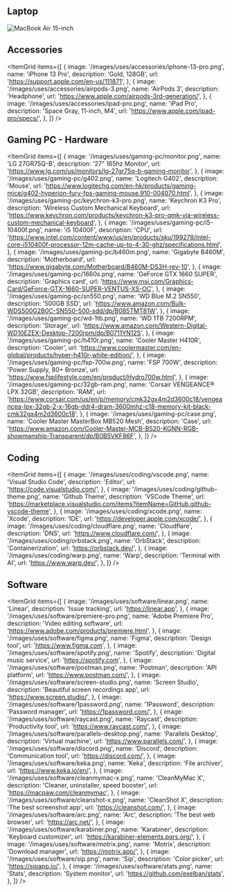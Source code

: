 ## Laptop

<Image
	src="/images/uses/macbook-air-15-inch.png"
	alt="MacBook Air 15-inch"
	width={1920}
	height={1080}
	lazy={false}
	priority
/>

## Accessories

<ItemGrid
	items={[
		{
			image: '/images/uses/accessories/iphone-13-pro.png',
			name: 'iPhone 13 Pro',
			description: 'Gold, 128GB',
			url: 'https://support.apple.com/en-us/111871',
		},
		{
			image: '/images/uses/accessories/airpods-3.png',
			name: 'AirPods 3',
			description: 'Headphone',
			url: 'https://www.apple.com/airpods-3rd-generation/',
		},
		{
			image: '/images/uses/accessories/ipad-pro.png',
			name: 'iPad Pro',
			description: 'Space Gray, 11-inch, M4',
			url: 'https://www.apple.com/ipad-pro/specs/',
		},
	]}
/>

## Gaming PC - Hardware

<ItemGrid
	items={[
		{
			image: '/images/uses/gaming-pc/monitor.png',
			name: 'LG 27GR75Q-B',
			description: '27" 165hz Monitor',
			url: 'https://www.lg.com/us/monitors/lg-27gr75q-b-gaming-monitor',
		},
		{
			image: '/images/uses/gaming-pc/g402.png',
			name: 'Logitech G402',
			description: 'Mouse',
			url: 'https://www.logitechg.com/en-hk/products/gaming-mice/g402-hyperion-fury-fps-gaming-mouse.910-004070.html',
		},
		{
			image: '/images/uses/gaming-pc/keychron-k3-pro.png',
			name: 'Keychron K3 Pro',
			description: 'Wireless Custom Mechanical Keyboard',
			url: 'https://www.keychron.com/products/keychron-k3-pro-qmk-via-wireless-custom-mechanical-keyboard',
		},
		{
			image: '/images/uses/gaming-pc/i5-10400f.png',
			name: 'i5 10400F',
			description: 'CPU',
			url: 'https://www.intel.com/content/www/us/en/products/sku/199278/intel-core-i510400f-processor-12m-cache-up-to-4-30-ghz/specifications.html',
		},
		{
			image: '/images/uses/gaming-pc/b460m.png',
			name: 'Gigabyte B460M',
			description: 'Motherboard',
			url: 'https://www.gigabyte.com/Motherboard/B460M-DS3H-rev-10',
		},
		{
			image: '/images/uses/gaming-pc/1660s.png',
			name: 'GeForce GTX 1660 SUPER',
			description: 'Graphics card',
			url: 'https://www.msi.com/Graphics-Card/GeForce-GTX-1660-SUPER-VENTUS-XS-OC',
		},
		{
			image: '/images/uses/gaming-pc/sn550.png',
			name: 'WD Blue M.2 SN550',
			description: '500GB SSD',
			url: 'https://www.amazon.com/Bulk-WDS500G2B0C-SN550-500-sdd/dp/B085TMT81W',
		},
		{
			image: '/images/uses/gaming-pc/wd-1tb.png',
			name: 'WD 1TB 7200RPM',
			description: 'Storage',
			url: 'https://www.amazon.com/Western-Digital-WD10EZEX-Desktop-7200rpm/dp/B0711YN12S',
		},
		{
			image: '/images/uses/gaming-pc/h410r.png',
			name: 'Cooler Master H410R',
			description: 'Cooler',
			url: 'https://www.coolermaster.com/en-global/products/hyper-h410r-white-edition/',
		},
		{
			image: '/images/uses/gaming-pc/fsp-700w.png',
			name: 'FSP 700W',
			description: 'Power Supply, 80+ Bronze',
			url: 'https://www.fsplifestyle.com/en/product/Hydro700w.html',
		},
		{
			image: '/images/uses/gaming-pc/32gb-ram.png',
			name: 'Corsair VENGEANCE® LPX 32GB',
			description: 'RAM',
			url: 'https://www.corsair.com/us/en/p/memory/cmk32gx4m2d3600c18/vengeancea-lpx-32gb-2-x-16gb-ddr4-dram-3600mhz-c18-memory-kit-black-cmk32gx4m2d3600c18',
		},
		{
			image: '/images/uses/gaming-pc/case.png',
			name: 'Cooler Master MasterBox MB520 Mesh',
			description: 'Case',
			url: 'https://www.amazon.com/Cooler-Master-MCB-B520-KGNN-RGB-showmanship-Transparent/dp/B0B5VKF86F',
		},
	]}
/>

## Coding

<ItemGrid
	items={[
		{
			image: '/images/uses/coding/vscode.png',
			name: 'Visual Studio Code',
			description: 'Editor',
			url: 'https://code.visualstudio.com/',
		},
		{
			image: '/images/uses/coding/github-theme.png',
			name: 'Github Theme',
			description: 'VSCode Theme',
			url: 'https://marketplace.visualstudio.com/items?itemName=GitHub.github-vscode-theme',
		},
		{
			image: '/images/uses/coding/xcode.png',
			name: 'Xcode',
			description: 'IDE',
			url: 'https://developer.apple.com/xcode/',
		},
		{
			image: '/images/uses/coding/cloudflare.png',
			name: 'Cloudflare',
			description: 'DNS',
			url: 'https://www.cloudflare.com/',
		},
		{
			image: '/images/uses/coding/orbstack.png',
			name: 'OrbStack',
			description: 'Containerization',
			url: 'https://orbstack.dev/',
		},
		{
			image: '/images/uses/coding/warp.png',
			name: 'Warp',
			description: 'Terminal with AI',
			url: 'https://www.warp.dev/',
		},
	]}
/>

## Software

<ItemGrid
	items={[
		{
			image: '/images/uses/software/linear.png',
			name: 'Linear',
			description: 'Issue tracking',
			url: 'https://linear.app',
		},
		{
			image: '/images/uses/software/premiere-pro.png',
			name: 'Adobe Premiere Pro',
			description: 'Video editing software',
			url: 'https://www.adobe.com/products/premiere.html',
		},
		{
			image: '/images/uses/software/figma.png',
			name: 'Figma',
			description: 'Design tool',
			url: 'https://www.figma.com',
		},
		{
			image: '/images/uses/software/spotify.png',
			name: 'Spotify',
			description: 'Digital music service',
			url: 'https://spotify.com',
		},
		{
			image: '/images/uses/software/postman.png',
			name: 'Postman',
			description: 'API platform',
			url: 'https://www.postman.com/',
		},
		{
			image: '/images/uses/software/screen-studio.png',
			name: 'Screen Studio',
			description: 'Beautiful screen recordings app',
			url: 'https://www.screen.studio/',
		},
		{
			image: '/images/uses/software/1password.png',
			name: '1Password',
			description: 'Password manager',
			url: 'https://1password.com/',
		},
		{
			image: '/images/uses/software/raycast.png',
			name: 'Raycast',
			description: 'Productivity tool',
			url: 'https://www.raycast.com/',
		},
		{
			image: '/images/uses/software/parallels-desktop.png',
			name: 'Parallels Desktop',
			description: 'Virtual machine',
			url: 'https://www.parallels.com/',
		},
		{
			image: '/images/uses/software/discord.png',
			name: 'Discord',
			description: 'Communication tool',
			url: 'https://discord.com/',
		},
		{
			image: '/images/uses/software/keka.png',
			name: 'Keka',
			description: 'File archiver',
			url: 'https://www.keka.io/en/',
		},
		{
			image: '/images/uses/software/cleanmymac-x.png',
			name: 'CleanMyMac X',
			description: 'Cleaner, uninstaller, speed booster',
			url: 'https://macpaw.com/cleanmymac',
		},
		{
			image: '/images/uses/software/cleanshot-x.png',
			name: 'CleanShot X',
			description: 'The best screenshot app',
			url: 'https://cleanshot.com/',
		},
		{
			image: '/images/uses/software/arc.png',
			name: 'Arc',
			description: 'The best web browser',
			url: 'https://arc.net/',
		},
		{
			image: '/images/uses/software/karabiner.png',
			name: 'Karabiner',
			description: 'Keyboard customizer',
			url: 'https://karabiner-elements.pqrs.org/',
		},
		{
			image: '/images/uses/software/motrix.png',
			name: 'Motrix',
			description: 'Download manager',
			url: 'https://motrix.app/',
		},
		{
			image: '/images/uses/software/sip.png',
			name: 'Sip',
			description: 'Color picker',
			url: 'https://sipapp.io/',
		},
		{
			image: '/images/uses/software/stats.png',
			name: 'Stats',
			description: 'System monitor',
			url: 'https://github.com/exelban/stats',
		},
	]}
/>
